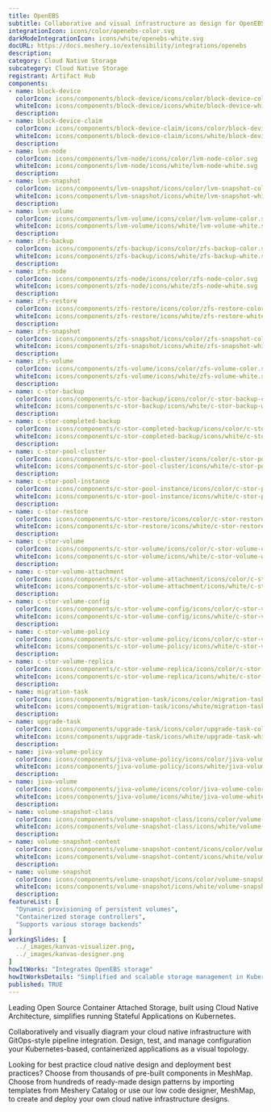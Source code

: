 ```yaml
---
title: OpenEBS
subtitle: Collaborative and visual infrastructure as design for OpenEBS
integrationIcon: icons/color/openebs-color.svg
darkModeIntegrationIcon: icons/white/openebs-white.svg
docURL: https://docs.meshery.io/extensibility/integrations/openebs
description: 
category: Cloud Native Storage
subcategory: Cloud Native Storage
registrant: Artifact Hub
components: 
- name: block-device
  colorIcon: icons/components/block-device/icons/color/block-device-color.svg
  whiteIcon: icons/components/block-device/icons/white/block-device-white.svg
  description: 
- name: block-device-claim
  colorIcon: icons/components/block-device-claim/icons/color/block-device-claim-color.svg
  whiteIcon: icons/components/block-device-claim/icons/white/block-device-claim-white.svg
  description: 
- name: lvm-node
  colorIcon: icons/components/lvm-node/icons/color/lvm-node-color.svg
  whiteIcon: icons/components/lvm-node/icons/white/lvm-node-white.svg
  description: 
- name: lvm-snapshot
  colorIcon: icons/components/lvm-snapshot/icons/color/lvm-snapshot-color.svg
  whiteIcon: icons/components/lvm-snapshot/icons/white/lvm-snapshot-white.svg
  description: 
- name: lvm-volume
  colorIcon: icons/components/lvm-volume/icons/color/lvm-volume-color.svg
  whiteIcon: icons/components/lvm-volume/icons/white/lvm-volume-white.svg
  description: 
- name: zfs-backup
  colorIcon: icons/components/zfs-backup/icons/color/zfs-backup-color.svg
  whiteIcon: icons/components/zfs-backup/icons/white/zfs-backup-white.svg
  description: 
- name: zfs-node
  colorIcon: icons/components/zfs-node/icons/color/zfs-node-color.svg
  whiteIcon: icons/components/zfs-node/icons/white/zfs-node-white.svg
  description: 
- name: zfs-restore
  colorIcon: icons/components/zfs-restore/icons/color/zfs-restore-color.svg
  whiteIcon: icons/components/zfs-restore/icons/white/zfs-restore-white.svg
  description: 
- name: zfs-snapshot
  colorIcon: icons/components/zfs-snapshot/icons/color/zfs-snapshot-color.svg
  whiteIcon: icons/components/zfs-snapshot/icons/white/zfs-snapshot-white.svg
  description: 
- name: zfs-volume
  colorIcon: icons/components/zfs-volume/icons/color/zfs-volume-color.svg
  whiteIcon: icons/components/zfs-volume/icons/white/zfs-volume-white.svg
  description: 
- name: c-stor-backup
  colorIcon: icons/components/c-stor-backup/icons/color/c-stor-backup-color.svg
  whiteIcon: icons/components/c-stor-backup/icons/white/c-stor-backup-white.svg
  description: 
- name: c-stor-completed-backup
  colorIcon: icons/components/c-stor-completed-backup/icons/color/c-stor-completed-backup-color.svg
  whiteIcon: icons/components/c-stor-completed-backup/icons/white/c-stor-completed-backup-white.svg
  description: 
- name: c-stor-pool-cluster
  colorIcon: icons/components/c-stor-pool-cluster/icons/color/c-stor-pool-cluster-color.svg
  whiteIcon: icons/components/c-stor-pool-cluster/icons/white/c-stor-pool-cluster-white.svg
  description: 
- name: c-stor-pool-instance
  colorIcon: icons/components/c-stor-pool-instance/icons/color/c-stor-pool-instance-color.svg
  whiteIcon: icons/components/c-stor-pool-instance/icons/white/c-stor-pool-instance-white.svg
  description: 
- name: c-stor-restore
  colorIcon: icons/components/c-stor-restore/icons/color/c-stor-restore-color.svg
  whiteIcon: icons/components/c-stor-restore/icons/white/c-stor-restore-white.svg
  description: 
- name: c-stor-volume
  colorIcon: icons/components/c-stor-volume/icons/color/c-stor-volume-color.svg
  whiteIcon: icons/components/c-stor-volume/icons/white/c-stor-volume-white.svg
  description: 
- name: c-stor-volume-attachment
  colorIcon: icons/components/c-stor-volume-attachment/icons/color/c-stor-volume-attachment-color.svg
  whiteIcon: icons/components/c-stor-volume-attachment/icons/white/c-stor-volume-attachment-white.svg
  description: 
- name: c-stor-volume-config
  colorIcon: icons/components/c-stor-volume-config/icons/color/c-stor-volume-config-color.svg
  whiteIcon: icons/components/c-stor-volume-config/icons/white/c-stor-volume-config-white.svg
  description: 
- name: c-stor-volume-policy
  colorIcon: icons/components/c-stor-volume-policy/icons/color/c-stor-volume-policy-color.svg
  whiteIcon: icons/components/c-stor-volume-policy/icons/white/c-stor-volume-policy-white.svg
  description: 
- name: c-stor-volume-replica
  colorIcon: icons/components/c-stor-volume-replica/icons/color/c-stor-volume-replica-color.svg
  whiteIcon: icons/components/c-stor-volume-replica/icons/white/c-stor-volume-replica-white.svg
  description: 
- name: migration-task
  colorIcon: icons/components/migration-task/icons/color/migration-task-color.svg
  whiteIcon: icons/components/migration-task/icons/white/migration-task-white.svg
  description: 
- name: upgrade-task
  colorIcon: icons/components/upgrade-task/icons/color/upgrade-task-color.svg
  whiteIcon: icons/components/upgrade-task/icons/white/upgrade-task-white.svg
  description: 
- name: jiva-volume-policy
  colorIcon: icons/components/jiva-volume-policy/icons/color/jiva-volume-policy-color.svg
  whiteIcon: icons/components/jiva-volume-policy/icons/white/jiva-volume-policy-white.svg
  description: 
- name: jiva-volume
  colorIcon: icons/components/jiva-volume/icons/color/jiva-volume-color.svg
  whiteIcon: icons/components/jiva-volume/icons/white/jiva-volume-white.svg
  description: 
- name: volume-snapshot-class
  colorIcon: icons/components/volume-snapshot-class/icons/color/volume-snapshot-class-color.svg
  whiteIcon: icons/components/volume-snapshot-class/icons/white/volume-snapshot-class-white.svg
  description: 
- name: volume-snapshot-content
  colorIcon: icons/components/volume-snapshot-content/icons/color/volume-snapshot-content-color.svg
  whiteIcon: icons/components/volume-snapshot-content/icons/white/volume-snapshot-content-white.svg
  description: 
- name: volume-snapshot
  colorIcon: icons/components/volume-snapshot/icons/color/volume-snapshot-color.svg
  whiteIcon: icons/components/volume-snapshot/icons/white/volume-snapshot-white.svg
  description: 
featureList: [
  "Dynamic provisioning of persistent volumes",
  "Containerized storage controllers",
  "Supports various storage backends"
]
workingSlides: [
  ../_images/kanvas-visualizer.png,
  ../_images/kanvas-designer.png
]
howItWorks: "Integrates OpenEBS storage"
howItWorksDetails: "Simplified and scalable storage management in Kubernetes"
published: TRUE
---
```

<p>
Leading Open Source Container Attached Storage, built using Cloud Native Architecture, simplifies running Stateful Applications on Kubernetes.
</p>
<p>
    Collaboratively and visually diagram your cloud native infrastructure with GitOps-style pipeline integration. Design, test, and manage configuration your Kubernetes-based, containerized applications as a visual topology.
</p>
<p>
    Looking for best practice cloud native design and deployment best practices? Choose from thousands of pre-built components in MeshMap. Choose from hundreds of ready-made design patterns by importing templates from Meshery Catalog or use our low code designer, MeshMap, to create and deploy your own cloud native infrastructure designs.
</p>
